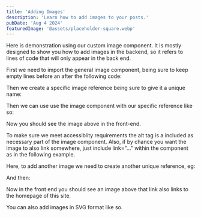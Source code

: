 ```yaml
---
title: 'Adding Images'
description: 'Learn how to add images to your posts.'
pubDate: 'Aug 4 2024'
featuredImage: '@assets/placeholder-square.webp'
---
```


Here is demonstration using our custom image component. It is mostly designed to show you how to add images in the backend, so it refers to lines of code that will only appear in the back end.

First we need to import the general image component, being sure to keep empty lines before an after the following code:


Then we create a specific image reference being sure to give it a unique name:


Then we can use use the image component with our specific reference like so:

<BlogImage path={myFirstImage} alt="Image alt text goes here"/>

Now you should see the image above in the front-end.

To make sure we meet accessiblity requirements the alt tag is a included as necessary part of the image component. Also, if by chance you want the image to also link somewhere, just include link="..." within the component as in the following example.

Here, to add another image we need to create another unique reference, eg:


And then:

<BlogImage path={mySecondImage} alt="Image alt text goes here" link="https://astro-sky.vercel.app/"/>

Now in the front end you should see an image above that link also links to the homepage of this site.

You can also add images in SVG format like so.


<BlogImage path={mySVGImage} alt="Image alt text goes here"/>
